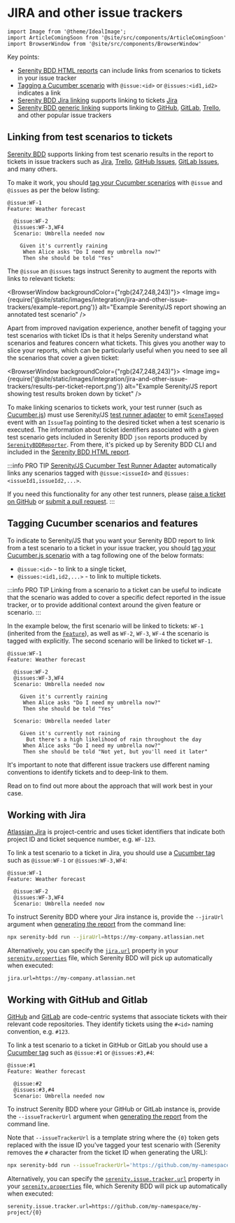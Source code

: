 # JIRA and other issue trackers

```mdx-code-block
import Image from '@theme/IdealImage';
import ArticleComingSoon from '@site/src/components/ArticleComingSoon'
import BrowserWindow from '@site/src/components/BrowserWindow'
```

Key points:
- [Serenity BDD HTML reports](#linking-from-test-scenarios-to-tickets) can include links from scenarios to tickets in your issue tracker
- [Tagging a Cucumber scenario](#tagging-cucumber-scenarios-and-features) with `@issue:<id>` or `@issues:<id1,id2>` indicates a link
- [Serenity BDD Jira linking](#working-with-jira) supports linking to tickets [Jira](https://www.atlassian.com/software/jira)
- [Serenity BDD generic linking](#working-with-github-and-gitlab) supports linking to [GitHub](https://github.com/), [GitLab](https://gitlab.com/), [Trello](https://trello.com/), and other popular issue trackers

## Linking from test scenarios to tickets

[Serenity BDD](/api/serenity-bdd) supports linking from test scenario results in the report to tickets in issue trackers such as [Jira](https://www.atlassian.com/software/jira), [Trello](https://trello.com/), [GitHub Issues](https://github.com/features/issues), [GitLab Issues](https://docs.gitlab.com/ee/user/project/issues/), and many others.

To make it work, you should [tag your Cucumber scenarios](https://cucumber.io/docs/cucumber/api/?lang=javascript#tags) with `@issue` and `@issues` as per the below listing:

```gherkin
@issue:WF-1
Feature: Weather forecast

  @issue:WF-2
  @issues:WF-3,WF4
  Scenario: Umbrella needed now

    Given it's currently raining
     When Alice asks "Do I need my umbrella now?"
     Then she should be told "Yes"
```

The `@issue` an `@issues` tags instruct Serenity to augment the reports with links to relevant tickets:

<BrowserWindow backgroundColor={"rgb(247,248,243)"}>
    <Image img={require('@site/static/images/integration/jira-and-other-issue-trackers/example-report.png')} alt="Example Serenity/JS report showing an annotated test scenario" />
</BrowserWindow>

Apart from improved navigation experience, another benefit of tagging your test scenarios with ticket IDs is that it helps Serenity understand what scenarios and features concern what tickets.
This gives you another way to slice your reports, which can be particularly useful when you need to see all the scenarios that cover a given ticket:

<BrowserWindow backgroundColor={"rgb(247,248,243)"}>
    <Image img={require('@site/static/images/integration/jira-and-other-issue-trackers/results-per-ticket-report.png')} alt="Example Serenity/JS report showing test results broken down by ticket" />
</BrowserWindow>

To make linking scenarios to tickets work, your test runner (such as [Cucumber.js](/handbook/test-runners/cucumber)) must use Serenity/JS [test runner adapter](/handbook/test-runners/)
to emit [`SceneTagged`](/api/core-events/class/SceneTagged) event with an `IssueTag` pointing to the desired ticket when a test scenario is executed.
The information about ticket identifiers associated with a given test scenario gets included in Serenity BDD `json` reports produced by [`SerenityBDDReporter`](/api/serenity-bdd/class/SerenityBDDReporter).
From there, it's picked up by Serenity BDD CLI and included in the [Serenity BDD HTML report](/handbook/reporting/serenity-bdd-reporter).


:::info PRO TIP
[Serenity/JS Cucumber Test Runner Adapter](/handbook/test-runners/cucumber) automatically links any scenarios tagged with `@issue:<issueId>` and `@issues:<issueId1,issueId2,...>`.

If you need this functionality for any other test runners, please [raise a ticket on GitHub](https://github.com/serenity-js/serenity-js/issues) or [submit a pull request](/contributing).
:::

## Tagging Cucumber scenarios and features

To indicate to Serenity/JS that you want your Serenity BDD report to link from a test scenario to a ticket in your issue tracker,
you should [tag your Cucumber.js scenario](https://cucumber.io/docs/cucumber/api/?lang=javascript#tags) with a tag following one of the below formats:
- `@issue:<id>` - to link to a single ticket,
- `@issues:<id1,id2,...>` - to link to multiple tickets.

:::info PRO TIP
Linking from a scenario to a ticket can be useful to indicate that the scenario was added to cover a specific defect reported in the issue tracker,
or to provide additional context around the given feature or scenario.
:::

In the example below, the first scenario will be linked to tickets: `WF-1` (inherited from the [`Feature`](https://cucumber.io/docs/gherkin/reference/?sbsearch=reference#feature)), as well as `WF-2`, `WF-3`, `WF-4` the scenario is tagged with explicitly.
The second scenario will be linked to ticket `WF-1`.

```gherkin
@issue:WF-1
Feature: Weather forecast

  @issue:WF-2
  @issues:WF-3,WF4
  Scenario: Umbrella needed now

    Given it's currently raining
     When Alice asks "Do I need my umbrella now?"
     Then she should be told "Yes"

  Scenario: Umbrella needed later

    Given it's currently not raining
      But there's a high likelihood of rain throughout the day
     When Alice asks "Do I need my umbrella now?"
     Then she should be told "Not yet, but you'll need it later"
```

It's important to note that different issue trackers use different naming conventions to identify tickets and to deep-link to them.

Read on to find out more about the approach that will work best in your case.

## Working with Jira

[Atlassian Jira](https://www.atlassian.com/software/jira) is project-centric and uses ticket identifiers that indicate both project ID and ticket sequence number, e.g. `WF-123`.

To link a test scenario to a ticket in Jira, you should use a [Cucumber tag](https://cucumber.io/docs/cucumber/api/?lang=javascript#tags) such as `@issue:WF-1` or `@issues:WF-3,WF4`:

```gherkin title="Linking to tickets in Jira"
@issue:WF-1
Feature: Weather forecast

  @issue:WF-2
  @issues:WF-3,WF4
  Scenario: Umbrella needed now
```

To instruct Serenity BDD where your Jira instance is, provide the `--jiraUrl` argument when
[generating the report](/api/serenity-bdd) from the command line:

```bash
npx serenity-bdd run --jiraUrl=https://my-company.atlassian.net
```

Alternatively, you can specify the [`jira.url`](https://serenity-bdd.github.io/docs/reference/serenity-properties#jiraurl) property in your [`serenity.properties`](https://serenity-bdd.github.io/docs/reference/serenity-properties#jiraurl) file,
which Serenity BDD will pick up automatically when executed:

```properties title="serenity.properties"
jira.url=https://my-company.atlassian.net
```

## Working with GitHub and Gitlab

[GitHub](https://github.com/features/issues) and [GitLab](https://docs.gitlab.com/ee/user/project/issues/) are code-centric systems that associate tickets with their relevant code repositories.
They identify tickets using the `#<id>` naming convention, e.g. `#123`.

To link a test scenario to a ticket in GitHub or GitLab you should use a [Cucumber tag](https://cucumber.io/docs/cucumber/api/?lang=javascript#tags) such as `@issue:#1` or `@issues:#3,#4`:

```gherkin title="Linking to tickets in GitHub or GitLab"
@issue:#1
Feature: Weather forecast

  @issue:#2
  @issues:#3,#4
  Scenario: Umbrella needed now
```

To instruct Serenity BDD where your GitHub or GitLab instance is, provide the `--issueTrackerUrl` argument when
[generating the report](/api/serenity-bdd) from the command line.

Note that `--issueTrackerUrl` is a template string where the `{0}` token
gets replaced with the issue ID you've tagged your test scenario with (Serenity removes the `#` character from the ticket ID when generating the URL):

```bash
npx serenity-bdd run --issueTrackerUrl='https://github.com/my-namespace/my-project/{0}'
```

Alternatively, you can specify the [`serenity.issue.tracker.url`](https://serenity-bdd.github.io/docs/reference/serenity-properties#jiraurl) property in your [`serenity.properties`](https://serenity-bdd.github.io/docs/reference/serenity-properties#jiraurl) file,
which Serenity BDD will pick up automatically when executed:

```properties title="serenity.properties"
serenity.issue.tracker.url=https://github.com/my-namespace/my-project/{0}
```

